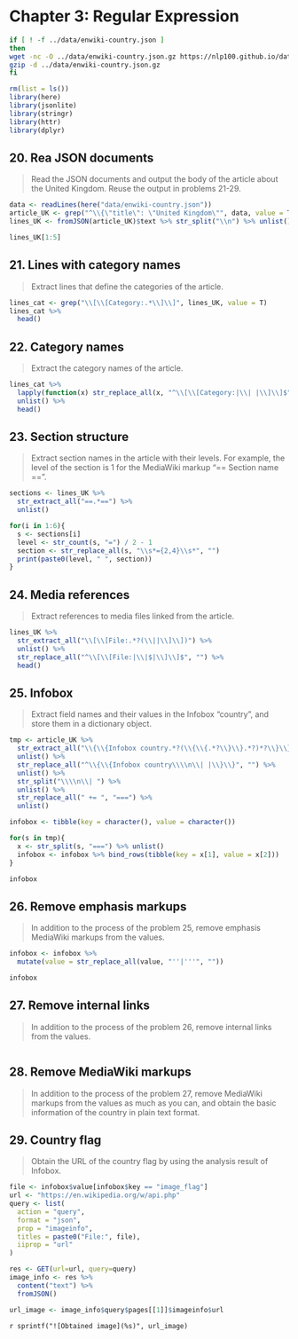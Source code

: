 # Chapter 3: Regular Expression

```bash
if [ ! -f ../data/enwiki-country.json ]
then
wget -nc -O ../data/enwiki-country.json.gz https://nlp100.github.io/data/enwiki-country.json.gz
gzip -d ../data/enwiki-country.json.gz
fi
```

```r
rm(list = ls())
library(here)
library(jsonlite)
library(stringr)
library(httr)
library(dplyr)
```

## 20. Rea JSON documents
>Read the JSON documents and output the body of the article about the United Kingdom. Reuse the output in problems 21-29.

```r
data <- readLines(here("data/enwiki-country.json"))
article_UK <- grep("^\\{\"title\": \"United Kingdom\"", data, value = T)
lines_UK <- fromJSON(article_UK)$text %>% str_split("\\n") %>% unlist()

lines_UK[1:5]
```

## 21. Lines with category names
>Extract lines that define the categories of the article.

```r
lines_cat <- grep("\\[\\[Category:.*\\]\\]", lines_UK, value = T)
lines_cat %>%
  head()
```

## 22. Category names
>Extract the category names of the article.

```r
lines_cat %>%
  lapply(function(x) str_replace_all(x, "^\\[\\[Category:|\\| |\\]\\]$", "")) %>%
  unlist() %>%
  head()
```

## 23. Section structure
>Extract section names in the article with their levels. For example, the level of the section is 1 for the MediaWiki markup "== Section name ==".

```r
sections <- lines_UK %>%
  str_extract_all("==.*==") %>%
  unlist()

for(i in 1:6){
  s <- sections[i]
  level <- str_count(s, "=") / 2 - 1
  section <- str_replace_all(s, "\\s*={2,4}\\s*", "")
  print(paste0(level, " ", section))
}

```

## 24. Media references
>Extract references to media files linked from the article.

```r
lines_UK %>%
  str_extract_all("\\[\\[File:.*?(\\||\\]\\])") %>%
  unlist() %>%
  str_replace_all("^\\[\\[File:|\\|$|\\]\\]$", "") %>%
  head()
```

## 25. Infobox
>Extract field names and their values in the Infobox “country”, and store them in a dictionary object.

```r
tmp <- article_UK %>%
  str_extract_all("\\{\\{Infobox country.*?(\\{\\{.*?\\}\\}.*?)*?\\}\\}") %>%
  unlist() %>%
  str_replace_all("^\\{\\{Infobox country\\\\n\\| |\\}\\}", "") %>%
  unlist() %>%
  str_split("\\\\n\\| ") %>%
  unlist() %>%
  str_replace_all(" += ", "===") %>%
  unlist()

infobox <- tibble(key = character(), value = character())

for(s in tmp){
  x <- str_split(s, "===") %>% unlist()
  infobox <- infobox %>% bind_rows(tibble(key = x[1], value = x[2]))
}

infobox
```


## 26. Remove emphasis markups
>In addition to the process of the problem 25, remove emphasis MediaWiki markups from the values.

```r
infobox <- infobox %>%
  mutate(value = str_replace_all(value, "''|'''", ""))

infobox
```


## 27. Remove internal links
>In addition to the process of the problem 26, remove internal links from the values.

```r

```


## 28. Remove MediaWiki markups
>In addition to the process of the problem 27, remove MediaWiki markups from the values as much as you can, and obtain the basic information of the country in plain text format.

## 29. Country flag
>Obtain the URL of the country flag by using the analysis result of Infobox.

```r
file <- infobox$value[infobox$key == "image_flag"]
url <- "https://en.wikipedia.org/w/api.php"
query <- list(
  action = "query",
  format = "json",
  prop = "imageinfo",
  titles = paste0("File:", file),
  iiprop = "url"
)

res <- GET(url=url, query=query)
image_info <- res %>%
  content("text") %>%
  fromJSON()

url_image <- image_info$query$pages[[1]]$imageinfo$url
```

`r sprintf("![Obtained image](%s)", url_image)`














